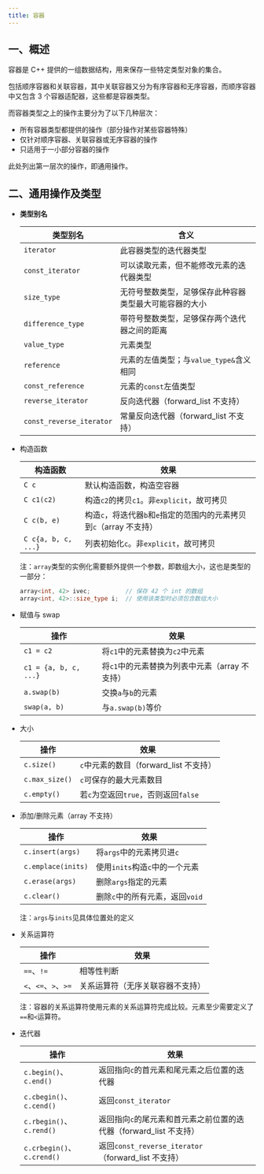 ```yaml
---
title: 容器
---
```


## 一、概述

容器是 C++ 提供的一组数据结构，用来保存一些特定类型对象的集合。

包括顺序容器和关联容器，其中关联容器又分为有序容器和无序容器，而顺序容器中又包含 3 个容器适配器，这些都是容器类型。

而容器类型之上的操作主要分为了以下几种层次：

- 所有容器类型都提供的操作（部分操作对某些容器特殊）
- 仅针对顺序容器、关联容器或无序容器的操作
- 只适用于一小部分容器的操作

此处列出第一层次的操作，即通用操作。



## 二、通用操作及类型

- **类型别名**

  | 类型别名                 | 含义                                                         |
  | ------------------------ | ------------------------------------------------------------ |
  | `iterator`               | 此容器类型的迭代器类型                                       |
  | `const_iterator`         | 可以读取元素，但不能修改元素的迭代器类型                     |
  | `size_type`              | 无符号整数类型，足够保存此种容器类型最大可能容器的大小       |
  | `difference_type`        | 带符号整数类型，足够保存两个迭代器之间的距离                 |
  | `value_type`             | 元素类型                                                     |
  | `reference`              | 元素的左值类型；与`value_type&`含义相同                      |
  | `const_reference`        | 元素的`const`左值类型                                        |
  | `reverse_iterator`       | 反向迭代器（<Highlight color="#25c2a0">forward_list 不支持</Highlight>） |
  | `const_reverse_iterator` | 常量反向迭代器（<Highlight color="#25c2a0">forward_list 不支持</Highlight>） |

- 构造函数

  | 构造函数            | 效果                                                         |
  | ------------------- | ------------------------------------------------------------ |
  | `C c`               | 默认构造函数，构造空容器                                     |
  | `C c1(c2)`          | 构造`c2`的拷贝`c1`。非`explicit`，故可拷贝                   |
  | `C c(b, e)`         | 构造`c`，将迭代器`b`和`e`指定的范围内的元素拷贝到`c`（<Highlight color="#25c2a0">array 不支持</Highlight>） |
  | `C c{a, b, c, ...}` | 列表初始化`c`。非`explicit`，故可拷贝                        |

  注：`array`类型的实例化需要额外提供一个参数，即数组大小，这也是类型的一部分：

  ```cpp
  array<int, 42> ivec;			// 保存 42 个 int 的数组
  array<int, 42>::size_type i;	// 使用该类型时必须包含数组大小
  ```

- 赋值与 swap

  | 操作                  | 效果                                                         |
  | --------------------- | ------------------------------------------------------------ |
  | `c1 = c2`             | 将`c1`中的元素替换为`c2`中元素                               |
  | `c1 = {a, b, c, ...}` | 将`c1`中的元素替换为列表中元素（<Highlight color="#25c2a0">array 不支持</Highlight>） |
  | `a.swap(b)`           | 交换`a`与`b`的元素                                           |
  | `swap(a, b)`          | 与`a.swap(b)`等价                                            |

- 大小

  | 操作           | 效果                                                         |
  | -------------- | ------------------------------------------------------------ |
  | `c.size()`     | `c`中元素的数目（<Highlight color="#25c2a0">forward_list 不支持</Highlight>） |
  | `c.max_size()` | `c`可保存的最大元素数目                                      |
  | `c.empty()`    | 若`c`为空返回`true`，否则返回`false`                         |

- 添加/删除元素（<Highlight color="#25c2a0">array 不支持</Highlight>）

  | 操作               | 效果                            |
  | ------------------ | ------------------------------- |
  | `c.insert(args)`   | 将`args`中的元素拷贝进`c`       |
  | `c.emplace(inits)` | 使用`inits`构造`c`中的一个元素  |
  | `c.erase(args)`    | 删除`args`指定的元素            |
  | `c.clear()`        | 删除`c`中的所有元素，返回`void` |

  注：`args`与`inits`见具体位置处的定义

- 关系运算符

  | 操作                 | 效果                             |
  | -------------------- | -------------------------------- |
  | `==`、`!=`           | 相等性判断                       |
  | `<`、`<=`、`>`、`>=` | 关系运算符（无序关联容器不支持） |

  注：容器的关系运算符使用元素的关系运算符完成比较。元素至少需要定义了`==`和`<`运算符。

- 迭代器

  | 操作                       | 效果                                                         |
  | -------------------------- | ------------------------------------------------------------ |
  | `c.begin()`、`c.end()`     | 返回指向`c`的首元素和尾元素之后位置的迭代器                  |
  | `c.cbegin()`、`c.cend()`   | 返回`const_iterator`                                         |
  | `c.rbegin()`、`c.rend()`   | 返回指向`c`的尾元素和首元素之前位置的迭代器（<Highlight color="#25c2a0">forward_list 不支持</Highlight>） |
  | `c.crbegin()`、`c.crend()` | 返回`const_reverse_iterator`（<Highlight color="#25c2a0">forward_list 不支持</Highlight>） |
